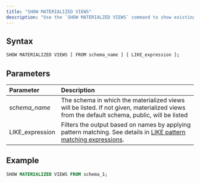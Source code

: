 ```yaml
---
title: "SHOW MATERIALIZED VIEWS"
description: "Use the `SHOW MATERIALZED VIEWS` command to show existing materialized views."
---
```


## Syntax

```bash
SHOW MATERIALIZED VIEWS [ FROM schema_name ] [ LIKE_expression ];
```

## Parameters

| Parameter        | Description                                                                                                                                                                               |
| :--------------- | :---------------------------------------------------------------------------------------------------------------------------------------------------------------------------------------- |
| _schema\_name_   | The schema in which the materialized views will be listed. If not given, materialized views from the default schema, public, will be listed                                               |
| LIKE\_expression | Filters the output based on names by applying pattern matching. See details in [LIKE pattern matching expressions](/sql/functions/string#like-pattern-matching-expressions). |

## Example

```sql
SHOW MATERIALIZED VIEWS FROM schema_1;
```
